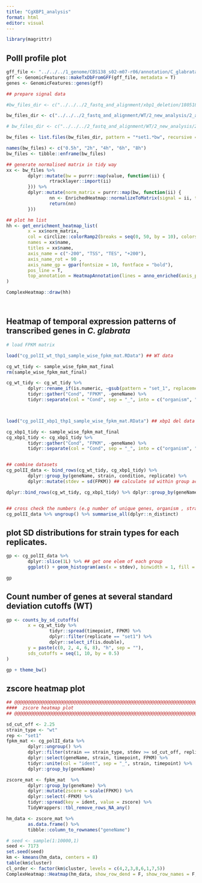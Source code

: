```yaml
---
title: "CgXBP1_analysis"
format: html
editor: visual
---
```


```r

library(magrittr)

```

## PolII profile plot

```r


gff_file <- "../../../1_genome/CBS138_s02-m07-r06/annotation/C_glabrata_CBS138_version_s02-m07-r06_features.gff"
gff <- GenomicFeatures::makeTxDbFromGFF(gff_file, metadata = T)
genes <- GenomicFeatures::genes(gff)

## prepare signal data

#bw_files_dir <- c("../../../2_fastq_and_alignment/xbp1_deletion/180518_D00691_0103_BCCHBVANXX/")

bw_files_dir <- c("../../../2_fastq_and_alignment/WT/2_new_analysis/2_alignment/THP1/set1/")

# bw_files_dir <- c("../../../2_fastq_and_alignment/WT/2_new_analysis/2_alignment/THP1/set2_normalised_bw/reseq/")

bw_files <- list.files(bw_files_dir, pattern = "*set1.*bw", recursive = T, full.names = T)

names(bw_files) <- c("0.5h", "2h", "4h", "6h", "8h")
bw_files <- tibble::enframe(bw_files)

## generate normalised matrix in tidy way
xx <- bw_files %>%
        dplyr::mutate(bw = purrr::map(value, function(ii) {
                rtracklayer::import(ii)
        })) %>%
        dplyr::mutate(norm_matrix = purrr::map(bw, function(ii) {
                nn <- EnrichedHeatmap::normalizeToMatrix(signal = ii, target = genes, value_column = "score", smooth = T, extend = 200)
                return(nn)
        }))

## plot hm list
hh <- get_enrichment_heatmap_list(
        x = xx$norm_matrix,
        col = circlize::colorRamp2(breaks = seq(0, 50, by = 10), colors = c("white", "#fdd49e", "#fdbb84", "#fc8d59", "#e34a33", "#b30000")),
        names = xx$name,
        titles = xx$name,
        axis_name = c("-200", "TSS", "TES", "+200"),
        axis_name_rot = 90 ,
        axis_name_gp = gpar(fontsize = 10, fontface = "bold"),
        pos_line = T,
        top_annotation = HeatmapAnnotation(lines = anno_enriched(axis_param = list(side = "right", facing = "inside")))
)

ComplexHeatmap::draw(hh)




```

## Heatmap of temporal expression patterns of transcribed genes in *C. glabrata* 

```r

# load FPKM matrix 

load("cg_polII_wt_thp1_sample_wise_fpkm_mat.RData") ## WT data

cg_wt_tidy <- sample_wise_fpkm_mat_final
rm(sample_wise_fpkm_mat_final)

cg_wt_tidy <- cg_wt_tidy %>%
        dplyr::rename_if(is.numeric, ~gsub(pattern = "set_1", replacement = "set1", x = .)) %>% ## rename columns : set_1 to set1
        tidyr::gather("Cond", "FPKM", -geneName) %>%
        tidyr::separate(col = "Cond", sep = "_", into = c("organism", "strain", "condition", "timepoint", "moleculeType", "replicate"))



load("cg_polII_xbp1_thp1_sample_wise_fpkm_mat.RData") ## xbp1 del data

cg_xbp1_tidy <- sample_wise_fpkm_mat_final
cg_xbp1_tidy <- cg_xbp1_tidy %>%
        tidyr::gather("Cond", "FPKM", -geneName) %>%
        tidyr::separate(col = "Cond", sep = "_", into = c("organism", "strain", "condition", "timepoint", "moleculeType", "replicate"))


## combine datasets
cg_polII_data <- bind_rows(cg_wt_tidy, cg_xbp1_tidy) %>%
        dplyr::group_by(geneName, strain, condition, replicate) %>%
        dplyr::mutate(stdev = sd(FPKM)) ## calculate sd within group across all timepoints . Make sure that number of elem in each group must be equal to time points.

dplyr::bind_rows(cg_wt_tidy, cg_xbp1_tidy) %>% dplyr::group_by(geneName, strain, condition, replicate) %>% tally() %>% arrange(desc(n))


## cross check the numbers (e.g number of unique genes, organism , strain, conditions etc.)
cg_polII_data %>% ungroup() %>% summarise_all(dplyr::n_distinct)


```

## plot SD distributions for strain types for each replicates.

```r


gp <- cg_polII_data %>%
        dplyr::slice(1L) %>% ## get one elem of each group
        ggplot() + geom_histogram(aes(x = stdev), binwidth = 1, fill = "cyan3", col = "black") + xlim(-1, 50) + facet_wrap(replicate ~ strain) + theme_bw()

gp


```

## Count number of genes at several standard deviation cutoffs (WT)

```r

gp <- counts_by_sd_cutoffs(
        x = cg_wt_tidy %>%
                tidyr::spread(timepoint, FPKM) %>%
                dplyr::filter(replicate == "set1") %>%
                dplyr::select_if(is.double),
        y = paste(c(0, 2, 4, 6, 8), "h", sep = ""),
        sds_cutoffs = seq(1, 10, by = 0.5)
)

gp + theme_bw()
```

## zscore heatmap plot

```r

## @@@@@@@@@@@@@@@@@@@@@@@@@@@@@@@@@@@@@@@@@@@@@@@@@@@@@@@@@@@@@@@@@@@@
####  zscore heatmap plot
## @@@@@@@@@@@@@@@@@@@@@@@@@@@@@@@@@@@@@@@@@@@@@@@@@@@@@@@@@@@@@@@@@@@@

sd_cut_off <- 2.25
strain_type <- "wt"
rep <- "set1"
fpkm_mat <- cg_polII_data %>%
        dplyr::ungroup() %>%
        dplyr::filter(strain == strain_type, stdev >= sd_cut_off, replicate == rep) %>%
        dplyr::select(geneName, strain, timepoint, FPKM) %>%
        tidyr::unite(col = "ident", sep = "_", strain, timepoint) %>%
        dplyr::group_by(geneName)

zscore_mat <- fpkm_mat  %>%
        dplyr::group_by(geneName) %>% 
        dplyr::mutate(zscore = scale(FPKM)) %>% 
        dplyr::select(-FPKM) %>% 
        tidyr::spread(key = ident, value = zscore) %>%
        TidyWrappers::tbl_remove_rows_NA_any()

hm_data <- zscore_mat %>% 
        as.data.frame() %>% 
        tibble::column_to_rownames("geneName")

# seed <- sample(1:10000,1)
seed <- 7173
set.seed(seed)
km <- kmeans(hm_data, centers = 8)
table(km$cluster)
cl_order <- factor(km$cluster, levels = c(4,2,3,8,6,1,7,5))
ComplexHeatmap::Heatmap(hm_data, show_row_dend = F, show_row_names = F, cluster_columns = F, show_column_dend = F, row_split = km$cluster, cluster_row_slices = F)

```
